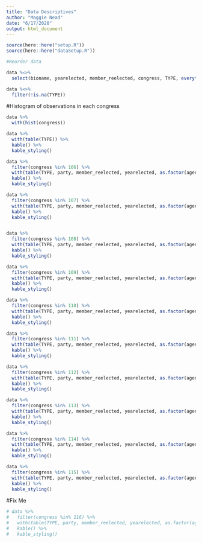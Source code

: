 ```yaml
---
title: "Data Descriptives"
author: "Maggie Nead"
date: "6/17/2020"
output: html_document
---
```


```r
source(here::here("setup.R"))
source(here::here("dataSetup.R"))

```


```r
#Reorder data

data %<>%
  select(bioname, yearelected, member_reelected, congress, TYPE, everything())

data %<>%
  filter(!is.na(TYPE))

```

#Histogram of observations in each congress
```r
data %>%
  with(hist(congress))
```



```r

data %>%
  with(table(TYPE)) %>%
  kable() %>%
  kable_styling()


```

```r

data %>%
  filter(congress %in% 106) %>%
  with(table(TYPE, party, member_reelected, yearelected, as.factor(agency))) %>%
  kable() %>%
  kable_styling()


```

```r

data %>%
  filter(congress %in% 107) %>%
  with(table(TYPE, party, member_reelected, yearelected, as.factor(agency))) %>%
  kable() %>%
  kable_styling()



```

```r

data %>%
  filter(congress %in% 108) %>%
  with(table(TYPE, party, member_reelected, yearelected, as.factor(agency))) %>%
  kable() %>%
  kable_styling()

```

```r

data %>%
  filter(congress %in% 109) %>%
  with(table(TYPE, party, member_reelected, yearelected, as.factor(agency))) %>%
  kable() %>%
  kable_styling()
```

```r

data %>%
  filter(congress %in% 110) %>%
  with(table(TYPE, party, member_reelected, yearelected, as.factor(agency))) %>%
  kable() %>%
  kable_styling()

```

```r

data %>%
  filter(congress %in% 111) %>%
  with(table(TYPE, party, member_reelected, yearelected, as.factor(agency))) %>%
  kable() %>%
  kable_styling()

```

```r
data %>%
  filter(congress %in% 112) %>%
  with(table(TYPE, party, member_reelected, yearelected, as.factor(agency))) %>%
  kable() %>%
  kable_styling()


```

```r

data %>%
  filter(congress %in% 113) %>%
  with(table(TYPE, party, member_reelected, yearelected, as.factor(agency))) %>%
  kable() %>%
  kable_styling()

```

```r

data %>%
  filter(congress %in% 114) %>%
  with(table(TYPE, party, member_reelected, yearelected, as.factor(agency))) %>%
  kable() %>%
  kable_styling()

```

```r

data %>%
  filter(congress %in% 115) %>%
  with(table(TYPE, party, member_reelected, yearelected, as.factor(agency))) %>%
  kable() %>%
  kable_styling()

```


#Fix Me
```r
# data %>%
#   filter(congress %in% 116) %>%
#   with(table(TYPE, party, member_reelected, yearelected, as.factor(agency))) %>%
#   kable() %>%
#   kable_styling()
```





